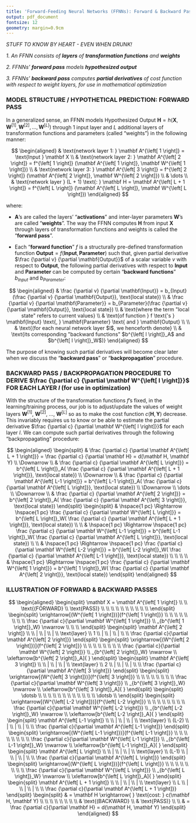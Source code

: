 ```yaml
---
title: 'Forward-Feeding Neural Networks (FFNNs): Forward & Backward Passes'
output: pdf_document
fontsize: 12
geometry: margin=0.9cm
---
```




*STUFF TO KNOW BY HEART - EVEN WHEN DRUNK!*

*1. An FFNN consists of **layers** of **transformation functions** and **weights***

*2. FFNNs' **forward pass** models **hypothesized output***

*3. FFNNs' **backward pass** computes **partial derivatives** of cost function with respect to weight layers, for use in mathematical optimization*



### MODEL STRUCTURE / HYPOTHETICAL PREDICTION: FORWARD PASS
In a generalized sense, an FFNN models Hypothesized Output $\mathbf H = h(\mathbf X , \mathbf W ^{\left[ 1 \right]}, \mathbf W ^{\left[ 2 \right]}, \dotsc, \mathbf W ^{\left[ L \right]})$ through 1 input layer and $L$ additional layers of transformation functions and parameters (called "weights") in the following manner:

$$
\begin{aligned}
      & \text{network layer 1: } \mathbf A^{\left[ 1 \right]} =
            \text{Input } \mathbf X \\     
      & \text{network layer 2: } \mathbf A^{\left[ 2 \right]} =
            f^{\left[ 1 \right]}
            (\mathbf A^{\left[ 1 \right]}, \mathbf W^{\left[ 1 \right]}) \\
      & \text{network layer 3: } \mathbf A^{\left[ 3 \right]} =
            f^{\left[ 2 \right]}
            (\mathbf A^{\left[ 2 \right]}, \mathbf W^{\left[ 2 \right]}) \\
      & \dots \\
      & \text{network layer } (L + 1) \text{: }
            \mathbf H = \mathbf A^{\left[ L + 1 \right]} =
            f^{\left[ L \right]}
            (\mathbf A^{\left[ L \right]}, \mathbf W^{\left[ L \right]})
\end{aligned}
$$

where:

* $\mathbf A$'s are called the layers' "**activations**" and inter-layer parameters $\mathbf W$'s are called "**weights**". The way the FFNN computes $\mathbf H$ from input $\mathbf X$ through layers of transformation functions and weights is called the "**forward pass**".

* Each "**forward function**" $f$ is a structurally pre-defined transformation function $\mathbf{Output} = f(\mathbf{Input}, \mathbf{Parameter})$ such that, given partial derivative $\frac {\partial v} {\partial \mathbf{Output}}$ of a scalar variable $v$ with respect to $\mathbf{Output}$, the following partial derivatives with respect to $\mathbf{Input}$ and $\mathbf{Parameter}$ can be computed by certain "**backward functions**" $b_{Input}$ and $b_{Parameter}$:

$$
\begin{aligned}
      & \frac {\partial v} {\partial \mathbf{Input}} =
            b_{Input}(\frac {\partial v} {\partial \mathbf{Output}}, 
            \text{local state}) \\
      & \frac {\partial v} {\partial \mathbf{Parameter}} =
            b_{Parameter}(\frac {\partial v} {\partial \mathbf{Output}}, 
            \text{local state}) \\
      & \text{where the term "local state" refers to current values} \\
      & \text{of function } f \text{'s }
            \mathbf{Input} \text{, } \mathbf{Parameter} \text{ and }
            \mathbf{Output} \\
      \\
      & \text{(for each neural network layer $l$, we henceforth denote} \\
      & \text{its corresponding "backward functions" $b^{\left[ l \right]}_A$ and $b^{\left[ l \right]}_W$)}
\end{aligned}
$$

The purpose of knowing such partial derivatives will become clear later when we discuss the "**backward pass**" or "**backpropagation**" procedure.



### BACKWARD PASS / BACKPROPAGATION PROCEDURE TO DERIVE $\frac {\partial c} {\partial \mathbf W^{\left[ l \right]}}$ FOR EACH LAYER $l$ (for use in optimization)
With the structure of the transformation functions $f$'s fixed, in the learning/training process, our job is to adjust/update the values of weight layers $\mathbf W ^{\left[ 1 \right]}$, $\mathbf W ^{\left[ 2 \right]}$, ..., $\mathbf W ^{\left[ L \right]}$ so as to make the cost function $c(\mathbf H, \mathbf Y)$ decrease. This invariably requires us to know or be able to estimate the partial derivative $\frac {\partial c} {\partial \mathbf W^{\left[ l \right]}}$ for each layer $l$. We can compute such partial derivatives through the following "backpropagating" procedure:
<br>

$$
\begin{aligned}
      \begin{split}
            & \frac {\partial c} {\partial \mathbf A^{\left[ L + 1 \right]}} =
                  \frac {\partial c} {\partial \mathbf H} =
                  d(\mathbf H, \mathbf Y)
            \\
            \Downarrow
            \\
            & \frac {\partial c} {\partial \mathbf A^{\left[ L \right]}} =
                  b^{\left[ L \right]}_A(
                  \frac {\partial c} {\partial \mathbf A^{\left[ L + 1 \right]}}, 
                  \text{local state})
            \\
            \Downarrow
            \\
            & \frac {\partial c} {\partial \mathbf A^{\left[ L-1 \right]}} =
                  b^{\left[ L-1 \right]}_A(
                  \frac {\partial c} {\partial \mathbf A^{\left[ L \right]}}, 
                  \text{local state})
            \\
            \Downarrow
            \\
            \dots
            \\
            \Downarrow
            \\
            & \frac {\partial c} {\partial \mathbf A^{\left[ 2 \right]}} =
                  b^{\left[ 2 \right]}_A(
                  \frac {\partial c} {\partial \mathbf A^{\left[ 3 \right]}}, 
                  \text{local state})
      \end{split}
      \begin{split}
            & \hspace{1 pc} \Rightarrow \hspace{1 pc}
                  \frac {\partial c} {\partial \mathbf W^{\left[ L \right]}} =
                  b^{\left[ L \right]}_W(
                  \frac {\partial c} {\partial \mathbf A^{\left[ L + 1 \right]}}, 
                  \text{local state})
            \\
            \\
            & \hspace{1 pc} \Rightarrow \hspace{1 pc}
                  \frac {\partial c}
                        {\partial \mathbf W^{\left[ L-1 \right]}} =
                  b^{\left[ L-1 \right]}_W(
                  \frac {\partial c} {\partial \mathbf A^{\left[ L \right]}}, 
                  \text{local state})
            \\
            \\
            & \hspace{1 pc} \Rightarrow \hspace{1 pc}
                  \frac {\partial c}
                        {\partial \mathbf W^{\left[ L-2 \right]}} =
                  b^{\left[ L-2 \right]}_W(
                  \frac {\partial c} {\partial \mathbf A^{\left[ L-1 \right]}}, 
                  \text{local state})
            \\
            \\
            \\
            \\
            & \hspace{1 pc} \Rightarrow \hspace{1 pc}
                  \frac {\partial c}
                        {\partial \mathbf W^{\left[ 1 \right]}} =
                  b^{\left[ 1 \right]}_W(
                  \frac {\partial c} {\partial \mathbf A^{\left[ 2 \right]}}, 
                  \text{local state})
      \end{split}
\end{aligned}
$$



### ILLUSTRATION OF FORWARD & BACKWARD PASSES
$$
\begin{aligned}
      \begin{split}
            \mathbf X = \mathbf A^{\left[ 1 \right]} \\
            \\
            \text{(FORWARD} \\
            \text{PASS)} \\
            \\ \\ \\ \\ \\ \\ \\ \\ \\
      \end{split}
      \begin{split}
            \xrightarrow[(W^{\left[ 1 \right]})]{f^{\left[ 1 \right]}} \\
            \\ \\ \\ \\ \\ \\ \\
            \frac {\partial c}{\partial \mathbf W^{\left[ 1 \right]}} \\      
            _{b^{\left[ 1 \right]}_W} \nwarrow \\
            \\ \\
      \end{split}
      \begin{split}
            \mathbf A^{\left[ 2 \right]} \\
            \\
            | \\
            | \\
            | \\
            \text{layer} \\
            1 \\
            | \\
            | \\
            | \\
            \\
            \frac {\partial c}{\partial \mathbf A^{\left[ 2 \right]}}
      \end{split}
      \begin{split}
            \xrightarrow[(W^{\left[ 2 \right]})]{f^{\left[ 2 \right]}} \\
            \\ \\ \\ \\ \\ \\ \\
            \frac {\partial c}{\partial \mathbf W^{\left[ 2 \right]}} \\      
            _{b^{\left[ 2 \right]}_W} \nwarrow \\
            \xleftarrow[b^{\left[ 2 \right]}_A]{ }
      \end{split}
      \begin{split}
            \mathbf A^{\left[ 3 \right]} \\
            \\
            | \\
            | \\
            | \\
            \text{layer} \\
            2 \\
            | \\
            | \\
            | \\
            \\
            \frac {\partial c}{\partial \mathbf A^{\left[ 3 \right]}}
      \end{split}
      \begin{split}
            \xrightarrow[(W^{\left[ 3 \right]})]{f^{\left[ 3 \right]}} \\
            \\ \\ \\ \\ \\ \\ \\
            \frac {\partial c}{\partial \mathbf W^{\left[ 3 \right]}} \\ 
            _{b^{\left[ 3 \right]}_W} \nwarrow \\
            \xleftarrow[b^{\left[ 3 \right]}_A]{ }
      \end{split}
      \begin{split}
            \dotsb
            \\ \\ \\ \\ \\ \\ \\ \\ \\ \\ \\ \\
            \dotsb
            \\
      \end{split}
      \begin{split}
            \xrightarrow[(W^{\left[ L-2 \right]})]{f^{\left[ L-2 \right]}} \\
            \\ \\ \\ \\ \\ \\ \\
            \frac {\partial c}{\partial \mathbf W^{\left[ L-2 \right]}} \\ 
            _{b^{\left[ L-2 \right]}_W} \nwarrow \\
            \xleftarrow[b^{\left[ L-2 \right]}_A]{ }
      \end{split}
      \begin{split}
            \mathbf A^{\left[ L-1 \right]} \\
            \\
            | \\
            | \\
            | \\
            \text{layer} \\
            (L-2) \\
            | \\
            | \\
            | \\
            \\
            \frac {\partial c}{\partial \mathbf A^{\left[ L-1 \right]}}            
      \end{split}
      \begin{split}
            \xrightarrow[(W^{\left[ L-1 \right]})]{f^{\left[ L-1 \right]}} \\
            \\ \\ \\ \\ \\ \\ \\
            \frac {\partial c}{\partial \mathbf W^{\left[ L-1 \right]}} \\
            _{b^{\left[ L-1 \right]}_W} \nwarrow \\
            \xleftarrow[b^{\left[ L-1 \right]}_A]{ }
      \end{split}
      \begin{split}
            \mathbf A^{\left[ L \right]} \\
            \\
            | \\
            | \\
            | \\
            \text{layer} \\
            (L-1) \\
            | \\
            | \\
            | \\
            \\
            \frac {\partial c}{\partial \mathbf A^{\left[ L \right]}}            
      \end{split}
      \begin{split}
            \xrightarrow[(W^{\left[ L \right]})]{f^{\left[ L \right]}} \\
            \\ \\ \\ \\ \\ \\ \\
            \frac {\partial c}{\partial \mathbf W^{\left[ L \right]}} \\
            _{b^{\left[ L \right]}_W} \nwarrow \\
            \xleftarrow[b^{\left[ L \right]}_A]{ }
      \end{split}
      \begin{split}
            \mathbf A^{\left[ L + 1 \right]} \\
            \\
            | \\
            | \\
            | \\
            \text{layer} \\
            L \\
            | \\
            | \\
            | \\
            \\
            \frac {\partial c}{\partial \mathbf A^{\left[ L + 1 \right]}}            
      \end{split}
      \begin{split}
            & = \mathbf H 
                  \xrightarrow{ } \text{cost: } c(\mathbf H, \mathbf Y) \\
            \\ \\ \\ \\ \\ \\ \\
            & \text{(BACKWARD} \\
            & \text{PASS)} \\
            \\
            & = \frac {\partial c}{\partial \mathbf H} =
                  d(\mathbf H, \mathbf Y)
      \end{split}
\end{aligned}
$$